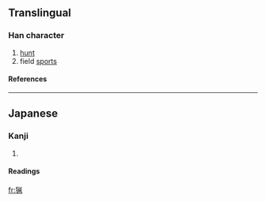 {{see|獵}}

==Translingual==
===Han character===
{{Han char|rn=94|rad=犬|as=08|sn=11|four=|canj=大竹火竹弓 (KHFHN)}}
# [[hunt]]
# field [[sport]]s
====References====
{{Han ref|kx=0714.051|dkj=20512|dj=1126.050|hdz=21354.141|uh=731F|ud=29471}}

----
==Japanese==
===Kanji===
{{ja-kanji|grade=|rs=犬08}}
# {{defn|Japanese}} 
====Readings====
{{ja-readings|on=[[りょう]] (ryō)|kun=[[かり]] (kari), [[かる]] (karu)}}
  

[[fr:猟]]